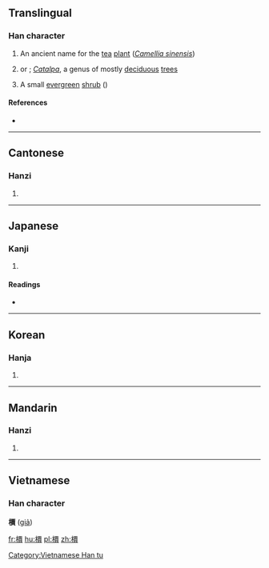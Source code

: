 {{also|槚}}
==Translingual==

===Han character===
{{Han char|rn=75|rad=木|as=13|sn=17|four=41986|canj=DMWC|ids=⿰木賈}}

# An ancient name for the [[tea]] [[plant]] (''[[Camellia sinensis]]'')
# {{taxlink|Catalpa bungei|species|noshow=1}} or {{vern|Manchurian catalpa}}; ''[[Catalpa]]'', a genus of mostly [[deciduous]] [[tree]]s
# A small [[evergreen]] [[shrub]] ({{taxlink|Mallotus japonicus|species|noshow=1}})

====References====
* {{Han ref|kx=0557.150|dkj=15680|dj=0946.210|hdz=21300.040|uh=6A9F|ud=27295|bh=ECF8|bd=60664}}

----

==Cantonese==

===Hanzi===
{{yue-hanzi|jyut=|y=ga2|sim=槚}}

# {{defn|lang=yue|sort=木13}}

----

==Japanese==

===Kanji===
{{ja-kanji|grade=|rs=木13}}

# {{defn|lang=ja|sort=木13}}

====Readings====
* {{ja-readings|on=[[か]] (ka), [[け]] (ke)|kun=[[ひさぎ]] (hisagi)}}

----

==Korean==

===Hanja===
{{ko-hanja|hangeul=가|eumhun=|rv=ga|mr=ka|y=ka}}

# {{defn|lang=ko|sort=木13}}

----

==Mandarin==

===Hanzi===
{{cmn-hanzi|sim=槚|pin=[[jiǎ]] ([[jia3]]), [[jìng]] ([[jing4]])|wg=chia<sup>3</sup>, ching<sup>4</sup>}}
# {{defn|lang=cmn|sort=木13}}

----

==Vietnamese==

===Han character===
'''檟''' ([[giả]])

[[Category:Vietnamese Han tu]]

[[fr:檟]]
[[hu:檟]]
[[pl:檟]]
[[zh:檟]]